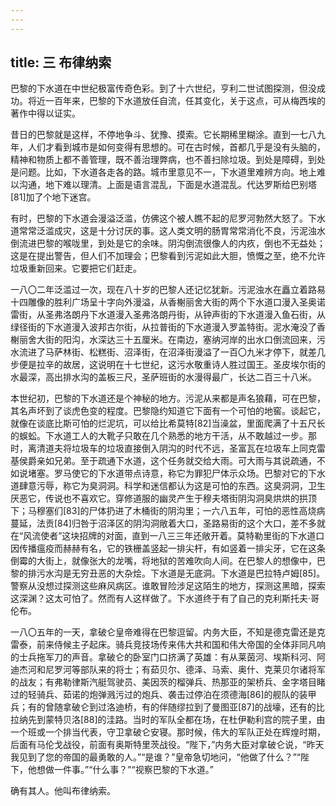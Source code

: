 ```yaml
---
---
---
```

title: 三 布律纳索
---




巴黎的下水道在中世纪极富传奇色彩。到了十六世纪，亨利二世试图探测，但没成功。将近一百年来，巴黎的下水道放任自流，任其变化，关于这点，可从梅西埃的著作中得以证实。

昔日的巴黎就是这样，不停地争斗、犹豫、摸索。它长期稀里糊涂。直到一七八九年，人们才看到城市是如何变得有思想的。可在古时候，首都几乎是没有头脑的，精神和物质上都不善管理，既不善治理弊病，也不善扫除垃圾。到处是障碍，到处是问题。比如，下水道各走各的路。城市里意见不一，下水道里难辨方向。地上难以沟通，地下难以理清。上面是语言混乱，下面是水道混乱。代达罗斯给巴别塔[81]加了个地下迷宫。

有时，巴黎的下水道会漫溢泛滥，仿佛这个被人瞧不起的尼罗河勃然大怒了。下水道常常泛滥成灾，这是十分讨厌的事。这人类文明的肠胃常常消化不良，污泥浊水倒流进巴黎的喉咙里，到处是它的余味。阴沟倒流很像人的内疚，倒也不无益处；这是在提出警告，但人们不加理会；巴黎看到污泥如此大胆，愤慨之至，绝不允许垃圾重新回来。它要把它们赶走。

一八〇二年泛滥过一次，现在八十岁的巴黎人还记忆犹新。污泥浊水在矗立着路易十四雕像的胜利广场呈十字向外漫溢，从香榭丽舍大街的两个下水道口漫入圣奥诺雷街，从圣弗洛朗丹下水道漫入圣弗洛朗丹街，从钟声街的下水道漫入鱼石街，从绿径街的下水道漫入波邦古尔街，从拉普街的下水道漫入罗盖特街。泥水淹没了香榭丽舍大街的阳沟，水深达三十五厘米。在南边，塞纳河岸的出水口倒流回来，污水流进了马萨林街、松糕街、沼泽街，在沼泽街漫溢了一百〇九米才停下，就差几步便是拉辛的故居，这说明在十七世纪，这污水敬重诗人胜过国王。圣皮埃尔街的水最深，高出排水沟的盖板三尺，圣萨班街的水漫得最广，长达二百三十八米。

本世纪初，巴黎的下水道还是个神秘的地方。污泥从来都是声名狼藉，可在巴黎，其名声坏到了谈虎色变的程度。巴黎隐约知道它下面有一个可怕的地窖。谈起它，就像在谈底比斯可怕的烂泥坑，可以给比希莫特[82]当澡盆，里面爬满了十五尺长的蜈蚣。下水道工人的大靴子只敢在几个熟悉的地方干活，从不敢越过一步。那时，离清道夫将垃圾车的垃圾直接倒入阴沟的时代不远，圣富瓦在垃圾车上同克雷基侯爵亲如兄弟。至于疏通下水道，这个任务就交给大雨。可大雨与其说疏通，不如说堵塞。罗马使它的下水道带点诗意，称它为罪犯尸体示众场。巴黎对它的下水道肆意污辱，称它为臭洞洞。科学和迷信都认为这是可怕的东西。这臭洞洞，卫生厌恶它，传说也不喜欢它。穿修道服的幽灵产生于穆夫塔街阴沟洞臭烘烘的拱顶下；马穆塞们[83]的尸体扔进了木桶街的阴沟里；一六八五年，可怕的恶性高烧病蔓延，法贡[84]归咎于沼泽区的阴沟洞敞着大口，圣路易街的这个大口，差不多就在“风流使者”这块招牌的对面，直到一八三三年还敞开着。莫特勒里街的下水道口因传播瘟疫而赫赫有名，它的铁栅盖竖起一排尖杆，有如竖着一排尖牙，它在这条倒霉的大街上，就像张大的龙嘴，将地狱的苦难吹向人间。在巴黎人的想像中，巴黎的排污水沟是无穷丑恶的大杂烩。下水道是无底洞。下水道是巴拉特卢姆[85]。警察从没想过探测这些麻风病区。谁敢冒险涉足这陌生的地方，探测这黑暗，探索这深渊？这太可怕了。然而有人这样做了。下水道终于有了自己的克利斯托夫·哥伦布。

一八〇五年的一天，拿破仑皇帝难得在巴黎逗留。内务大臣，不知是德克雷还是克雷泰，前来侍候主子起床。骑兵竞技场传来伟大共和国和伟大帝国的全体非同凡响的士兵拖军刀的声音。拿破仑的卧室门口挤满了英雄：有从莱茵河、埃斯科河、阿迪杰河和尼罗河等部队来的将士；有茹贝尔、德泽、马索、奥什、克莱贝尔诸将军的战友；有弗勒律斯汽艇驾驶员、美因茨的榴弹兵、热那亚的架桥兵、金字塔目睹过的轻骑兵、茹诺的炮弹溅污过的炮兵、袭击过停泊在须德海[86]的舰队的装甲兵；有的曾随拿破仑到过洛迪桥，有的伴随缪拉到了曼图亚[87]的战壕，还有的比拉纳先到蒙特贝洛[88]的洼路。当时的军队全都在场，在杜伊勒利宫的院子里，由一个班或一个排当代表，守卫拿破仑安寝。那时候，伟大的军队正处在辉煌时期，后面有马伦戈战役，前面有奥斯特里茨战役。“陛下，”内务大臣对拿破仑说，“昨天我见到了您的帝国的最勇敢的人。”“是谁？”皇帝急切地问，“他做了什么？”“陛下，他想做一件事。”“什么事？”“视察巴黎的下水道。”

确有其人。他叫布律纳索。
